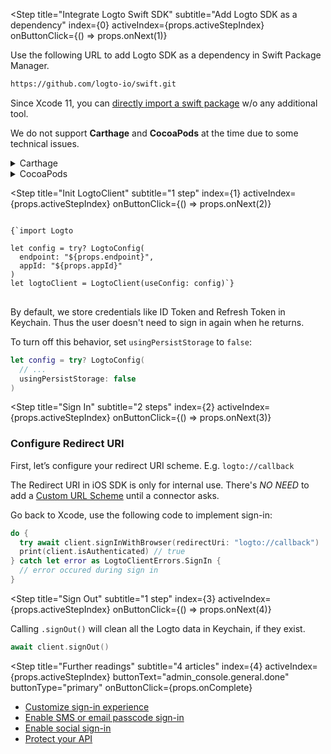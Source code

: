 
<Step
  title="Integrate Logto Swift SDK"
  subtitle="Add Logto SDK as a dependency"
  index={0}
  activeIndex={props.activeStepIndex}
  onButtonClick={() => props.onNext(1)}
>

Use the following URL to add Logto SDK as a dependency in Swift Package Manager.

```bash
https://github.com/logto-io/swift.git
```

Since Xcode 11, you can [directly import a swift package](https://developer.apple.com/documentation/swift_packages/adding_package_dependencies_to_your_app) w/o any additional tool.

We do not support **Carthage** and **CocoaPods** at the time due to some technical issues.

<details>
  <summary>Carthage</summary>

Carthage [needs a `xcodeproj` file to build](https://github.com/Carthage/Carthage/issues/1226#issuecomment-290931385), but `swift package generate-xcodeproj` will report a failure since we are using binary targets
for native social plugins. We will try to find a workaround later.

</details>

<details>
  <summary>CocoaPods</summary>

CocoaPods [does not support local dependency](https://github.com/CocoaPods/CocoaPods/issues/3276) and monorepo, thus it's hard to create a `.podspec` for this repo.

</details>

</Step>

<Step
  title="Init LogtoClient"
  subtitle="1 step"
  index={1}
  activeIndex={props.activeStepIndex}
  onButtonClick={() => props.onNext(2)}
>

<pre>
<code className="language-swift">
{`import Logto

let config = try? LogtoConfig(
  endpoint: "${props.endpoint}",
  appId: "${props.appId}"
)
let logtoClient = LogtoClient(useConfig: config)`}
</code>
</pre>

By default, we store credentials like ID Token and Refresh Token in Keychain. Thus the user doesn't need to sign in again when he returns.

To turn off this behavior, set `usingPersistStorage` to `false`:

```swift
let config = try? LogtoConfig(
  // ...
  usingPersistStorage: false
)
```

</Step>

<Step
  title="Sign In"
  subtitle="2 steps"
  index={2}
  activeIndex={props.activeStepIndex}
  onButtonClick={() => props.onNext(3)}
>

### Configure Redirect URI

First, let’s configure your redirect URI scheme. E.g. `logto://callback`

<UriInputField appId={props.appId} isSingle={!props.isCompact} name="redirectUris" title="Redirect URI" />

<Alert>
  The Redirect URI in iOS SDK is only for internal use. There's <em>NO NEED</em> to add a <a href="https://developer.apple.com/documentation/xcode/defining-a-custom-url-scheme-for-your-app">Custom URL Scheme</a> until a connector asks.
</Alert>

Go back to Xcode, use the following code to implement sign-in:

```swift
do {
  try await client.signInWithBrowser(redirectUri: "logto://callback")
  print(client.isAuthenticated) // true
} catch let error as LogtoClientErrors.SignIn {
  // error occured during sign in
}
```

</Step>

<Step
  title="Sign Out"
  subtitle="1 step"
  index={3}
  activeIndex={props.activeStepIndex}
  onButtonClick={() => props.onNext(4)}
>

Calling `.signOut()` will clean all the Logto data in Keychain, if they exist.

```swift
await client.signOut()
```

</Step>

<Step
  title="Further readings"
  subtitle="4 articles"
  index={4}
  activeIndex={props.activeStepIndex}
  buttonText="admin_console.general.done"
  buttonType="primary"
  onButtonClick={props.onComplete}
>

- [Customize sign-in experience](https://docs.logto.io/docs/recipes/customize-sie)
- [Enable SMS or email passcode sign-in](https://docs.logto.io/docs/tutorials/get-started/enable-passcode-sign-in)
- [Enable social sign-in](https://docs.logto.io/docs/tutorials/get-started/enable-social-sign-in)
- [Protect your API](https://docs.logto.io/docs/recipes/protect-your-api)

</Step>
